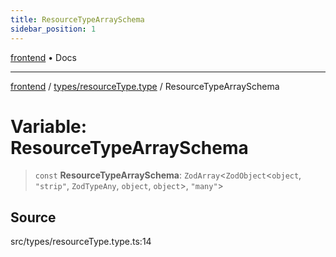 ```yaml
---
title: ResourceTypeArraySchema
sidebar_position: 1
---
```


[frontend](../../..) • Docs

***

[frontend](../../..) / [types/resourceType.type](..) / ResourceTypeArraySchema

# Variable: ResourceTypeArraySchema

> `const` **ResourceTypeArraySchema**: `ZodArray`\<`ZodObject`\<`object`, `"strip"`, `ZodTypeAny`, `object`, `object`\>, `"many"`\>

## Source

src/types/resourceType.type.ts:14
